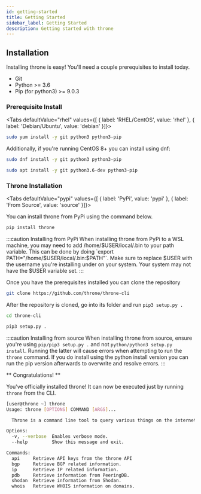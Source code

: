 ```yaml
---
id: getting-started
title: Getting Started
sidebar_label: Getting Started
description: Getting started with throne
---
```



## Installation

Installing throne is easy! You'll need a couple prerequisites to install today.

* Git
* Python >= 3.6
* Pip (for python3) >= 9.0.3

### Prerequisite Install

<Tabs
  defaultValue="rhel"
  values={[
    { label: 'RHEL/CentOS', value: 'rhel' },
    { label: 'Debian/Ubuntu', value: 'debian' }]}>

<TabItem value="rhel">

```bash
sudo yum install -y git python3 python3-pip
```
Additionally, if you're running CentOS 8+ you can install using dnf:

```bash
sudo dnf install -y git python3 python3-pip
```

</TabItem>

<TabItem value="debian">

```bash
sudo apt install -y git python3.6-dev python3-pip
```

</TabItem>

</Tabs>

### Throne Installation

<Tabs
  defaultValue="pypi"
  values={[
    { label: 'PyPi', value: 'pypi' },
    { label: 'From Source', value: 'source' }]}>

<TabItem value="pypi">

You can install throne from PyPi using the command below.

```bash
pip install throne
```

:::caution Installing from PyPi
When installing throne from PyPi to a WSL machine, you may need to add /home/$USER/local/.bin to your path variable.
This can be done by doing `export PATH="/home/$USER/local/.bin:$PATH"`. Make sure to replace $USER with the username
you're installing under on your system. Your system may not have the $USER variable set.
:::

</TabItem>

<TabItem value="source">

Once you have the prerequisites installed you can clone the repository

```bash
git clone https://github.com/throne/throne-cli
```

After the repository is cloned, go into its folder and run `pip3 setup.py .`

```bash
cd throne-cli
```
```bash
pip3 setup.py .
```

:::caution Installing from source
When installing throne from source, ensure you're using `pip/pip3 setup.py .` and not `python/python3 setup.py install`.
Running the latter will cause errors when attempting to run the `throne` command. If you do install
using the python install version you can run the pip version afterwards to overwrite and resolve errors.
:::

</TabItem>

</Tabs>

** Congratulations! ** 

You've officially installed throne! It can now be executed just by running `throne` from the CLI.

```bash
[user@throne ~] throne
Usage: throne [OPTIONS] COMMAND [ARGS]...

  Throne is a command line tool to query various things on the internet.

Options:
  -v, --verbose  Enables verbose mode.
  --help         Show this message and exit.

Commands:
  api     Retrieve API keys from the throne API
  bgp     Retrieve BGP related information.
  ip      Retrieve IP related information.
  pdb     Retrieve information from PeeringDB.
  shodan  Retrieve information from Shodan.
  whois   Retrieve WHOIS information on domains.
```
